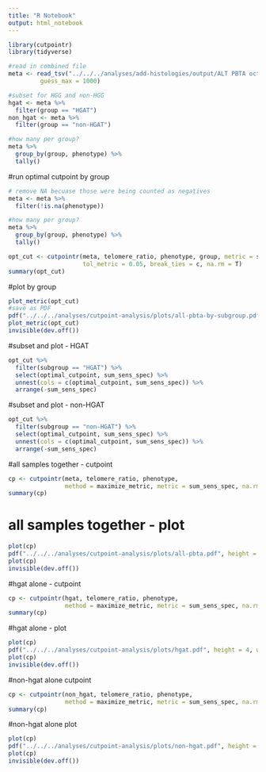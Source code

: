 ```yaml
---
title: "R Notebook"
output: html_notebook
---
```


```r
library(cutpointr)
library(tidyverse)

#read in combined file
meta <- read_tsv("../../../analyses/add-histologies/output/ALT PBTA oct 2021 (including all plates)-updated-hist-alt.tsv",
         guess_max = 1000)

#subset for HGG and non-HGG
hgat <- meta %>%
  filter(group == "HGAT")
non_hgat <- meta %>%
  filter(group == "non-HGAT")

#how many per group?
meta %>%
  group_by(group, phenotype) %>%
  tally()
```

#run optimal cutpoint by group
```r
# remove NA becuase those were being counted as negatives
meta <- meta %>%
  filter(!is.na(phenotype))

#how many per group?
meta %>%
  group_by(group, phenotype) %>%
  tally()

opt_cut <- cutpointr(meta, telomere_ratio, phenotype, group, metric = sum_sens_spec, 
                     tol_metric = 0.05, break_ties = c, na.rm = T)
summary(opt_cut)
```

#plot by group
```r
plot_metric(opt_cut)
#save as PDF
pdf("../../../analyses/cutpoint-analysis/plots/all-pbta-by-subgroup.pdf", height = 4, width = 6, onefile=FALSE)
plot_metric(opt_cut)
invisible(dev.off())
```
#subset and plot - HGAT
```r
opt_cut %>%
  filter(subgroup == "HGAT") %>%
  select(optimal_cutpoint, sum_sens_spec) %>% 
  unnest(cols = c(optimal_cutpoint, sum_sens_spec)) %>%
  arrange(-sum_sens_spec)
```

#subset and plot - non-HGAT
```r
opt_cut %>%
  filter(subgroup == "non-HGAT") %>%
  select(optimal_cutpoint, sum_sens_spec) %>% 
  unnest(cols = c(optimal_cutpoint, sum_sens_spec)) %>%
  arrange(-sum_sens_spec)
```

#all samples together - cutpoint
```r
cp <- cutpointr(meta, telomere_ratio, phenotype, 
                method = maximize_metric, metric = sum_sens_spec, na.rm = T)
summary(cp)
```
# all samples together - plot
```r
plot(cp)
pdf("../../../analyses/cutpoint-analysis/plots/all-pbta.pdf", height = 4, width = 8, onefile=FALSE)
plot(cp)
invisible(dev.off())
```
#hgat alone - cutpoint
```r
cp <- cutpointr(hgat, telomere_ratio, phenotype,
                method = maximize_metric, metric = sum_sens_spec, na.rm = T)
summary(cp)
```

#hgat alone - plot
```r
plot(cp)
pdf("../../../analyses/cutpoint-analysis/plots/hgat.pdf", height = 4, width = 8, onefile=FALSE)
plot(cp)
invisible(dev.off())
```

#non-hgat alone cutpoint
```r
cp <- cutpointr(non_hgat, telomere_ratio, phenotype, 
                method = maximize_metric, metric = sum_sens_spec, na.rm = T)
summary(cp)
```

#non-hgat alone plot
```r
plot(cp)
pdf("../../../analyses/cutpoint-analysis/plots/non-hgat.pdf", height = 4, width = 8, onefile=FALSE)
plot(cp)
invisible(dev.off())
```